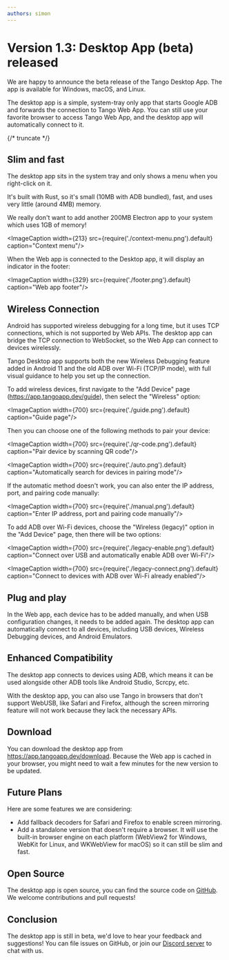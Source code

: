 ```yaml
---
authors: simon
---
```



# Version 1.3: Desktop App (beta) released

We are happy to announce the beta release of the Tango Desktop App. The app is available for Windows, macOS, and Linux.

The desktop app is a simple, system-tray only app that starts Google ADB and forwards the connection to Tango Web App. You can still use your favorite browser to access Tango Web App, and the desktop app will automatically connect to it.

{/* truncate */}

## Slim and fast

The desktop app sits in the system tray and only shows a menu when you right-click on it.

It's built with Rust, so it's small (10MB with ADB bundled), fast, and uses very little (around 4MB) memory.

We really don't want to add another 200MB Electron app to your system which uses 1GB of memory!

<ImageCaption width={213} src={require('./context-menu.png').default} caption="Context menu"/>

When the Web app is connected to the Desktop app, it will display an indicator in the footer:

<ImageCaption width={329} src={require('./footer.png').default} caption="Web app footer"/>

## Wireless Connection

Android has supported wireless debugging for a long time, but it uses TCP connections, which is not supported by Web APIs. The desktop app can bridge the TCP connection to WebSocket, so the Web App can connect to devices wirelessly.

Tango Desktop app supports both the new Wireless Debugging feature added in Android 11 and the old ADB over Wi-Fi (TCP/IP mode), with full visual guidance to help you set up the connection.

To add wireless devices, first navigate to the "Add Device" page (https://app.tangoapp.dev/guide), then select the "Wireless" option:

<ImageCaption width={700} src={require('./guide.png').default} caption="Guide page"/>

Then you can choose one of the following methods to pair your device:

<ImageCaption width={700} src={require('./qr-code.png').default} caption="Pair device by scanning QR code"/>

<ImageCaption width={700} src={require('./auto.png').default} caption="Automatically search for devices in pairing mode"/>

If the automatic method doesn't work, you can also enter the IP address, port, and pairing code manually:

<ImageCaption width={700} src={require('./manual.png').default} caption="Enter IP address, port and pairing code manually"/>

To add ADB over Wi-Fi devices, choose the "Wireless (legacy)" option in the "Add Device" page, then there will be two options:

<ImageCaption width={700} src={require('./legacy-enable.png').default} caption="Connect over USB and automatically enable ADB over Wi-Fi"/>

<ImageCaption width={700} src={require('./legacy-connect.png').default} caption="Connect to devices with ADB over Wi-Fi already enabled"/>

## Plug and play

In the Web app, each device has to be added manually, and when USB configuration changes, it needs to be added again. The desktop app can automatically connect to all devices, including USB devices, Wireless Debugging devices, and Android Emulators.

## Enhanced Compatibility

The desktop app connects to devices using ADB, which means it can be used alongside other ADB tools like Android Studio, Scrcpy, etc.

With the desktop app, you can also use Tango in browsers that don't support WebUSB, like Safari and Firefox, although the screen mirroring feature will not work because they lack the necessary APIs.

## Download

You can download the desktop app from https://app.tangoapp.dev/download. Because the Web app is cached in your browser, you might need to wait a few minutes for the new version to be updated.

## Future Plans

Here are some features we are considering:

* Add fallback decoders for Safari and Firefox to enable screen mirroring.
* Add a standalone version that doesn't require a browser. It will use the built-in browser engine on each platform (WebView2 for Windows, WebKit for Linux, and WKWebView for macOS) so it can still be slim and fast.

## Open Source

The desktop app is open source, you can find the source code on [GitHub](https://github.com/tango-adb/bridge-rs). We welcome contributions and pull requests!

## Conclusion

The desktop app is still in beta, we'd love to hear your feedback and suggestions! You can file issues on GitHub, or join our [Discord server](https://discord.gg/26k3ttC2PN) to chat with us.
